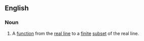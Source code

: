 ==English==
{{wikipedia}}
===Noun===
{{en-noun|s}}
#{{mathematics}} A [[function]] from the [[real line]] to a [[finite]] [[subset]] of the real line.